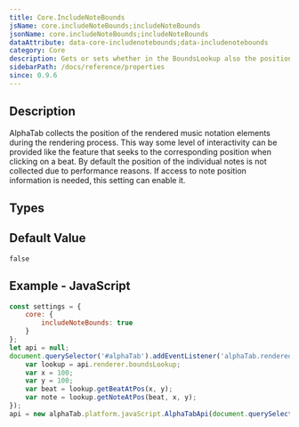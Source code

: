 ```yaml
---
title: Core.IncludeNoteBounds
jsName: core.includeNoteBounds;includeNoteBounds
jsonName: core.includeNoteBounds;includeNoteBounds
dataAttribute: data-core-includenotebounds;data-includenotebounds
category: Core
description: Gets or sets whether in the BoundsLookup also the position and area of each individual note is provided.
sidebarPath: /docs/reference/properties
since: 0.9.6
---
```



## Description
AlphaTab collects the position of the rendered music notation elements during the rendering process. This way some level of interactivity can be provided like the feature that seeks to the corresponding position when clicking on a beat. 
By default the position of the individual notes is not collected due to performance reasons. If access to note position information is needed, this setting can enable it. 

<PropertyDescription metadata={metadata} />

## Types

<TypeTable>
    <TypeRow name="bool" />
</TypeTable>

## Default Value

`false`

## Example - JavaScript

```js
const settings = {
    core: {
        includeNoteBounds: true
    }
};
let api = null;
document.querySelector('#alphaTab').addEventListener('alphaTab.rendered', function() {
    var lookup = api.renderer.boundsLookup;
    var x = 100;
    var y = 100;
    var beat = lookup.getBeatAtPos(x, y);
    var note = lookup.getNoteAtPos(beat, x, y); 
});
api = new alphaTab.platform.javaScript.AlphaTabApi(document.querySelector('#alphaTab'), settings);
```